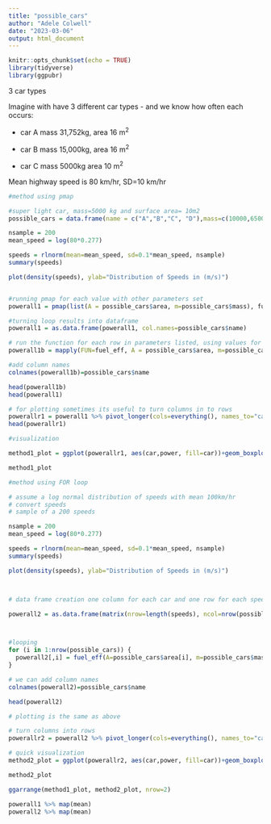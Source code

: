 ```yaml
---
title: "possible_cars"
author: "Adele Colwell"
date: "2023-03-06"
output: html_document
---
```


```r
knitr::opts_chunk$set(echo = TRUE)
library(tidyverse)
library(ggpubr)
```

3 car types 

Imagine with have 3 different car types - and we know how often each occurs:

* car A  mass  31,752kg, area 16 m^2^

* car B mass  15,000kg, area 16 m^2^

* car C mass 5000kg area 10 m^2^

Mean highway speed is 80 km/hr, SD=10 km/hr

```r
#method using pmap 

#super light car, mass=5000 kg and surface area= 10m2
possible_cars = data.frame(name = c("A","B","C", "D"),mass=c(10000,65000,38000,5000), area = c(22,30,22,10))

nsample = 200
mean_speed = log(80*0.277)

speeds = rlnorm(mean=mean_speed, sd=0.1*mean_speed, nsample)
summary(speeds)

plot(density(speeds), ylab="Distribution of Speeds in (m/s)")


#running pmap for each value with other parameters set
powerall1 = pmap(list(A = possible_cars$area, m=possible_cars$mass), fuel_eff, V=speeds)

#turning loop results into dataframe
powerall1 = as.data.frame(powerall1, col.names=possible_cars$name)

# run the function for each row in parameters listed, using values for other parameters listed in MoreArgs EACH time - a column for row in parameter list is returned
powerall1b = mapply(FUN=fuel_eff, A = possible_cars$area, m=possible_cars$mass, MoreArgs = list(V=speeds)  )

#add column names
colnames(powerall1b)=possible_cars$name

head(powerall1b)
head(powerall1)

# for plotting sometimes its useful to turn columns in to rows
powerallr1 = powerall1 %>% pivot_longer(cols=everything(), names_to="car", values_to="power")
head(powerallr1)

#visualization

method1_plot = ggplot(powerallr1, aes(car,power, fill=car))+geom_boxplot()+ggtitle("pmap")

method1_plot

```


```r
#method using FOR loop

# assume a log normal distribution of speeds with mean 100km/hr
# convert speeds
# sample of a 200 speeds

nsample = 200
mean_speed = log(80*0.277)

speeds = rlnorm(mean=mean_speed, sd=0.1*mean_speed, nsample)
summary(speeds)

plot(density(speeds), ylab="Distribution of Speeds in (m/s)")



# data frame creation one column for each car and one row for each speed

powerall2 = as.data.frame(matrix(nrow=length(speeds), ncol=nrow(possible_cars)))



#looping
for (i in 1:nrow(possible_cars)) {
  powerall2[,i] = fuel_eff(A=possible_cars$area[i], m=possible_cars$mass[i], V=speeds)
}

# we can add column names
colnames(powerall2)=possible_cars$name

head(powerall2)

# plotting is the same as above

# turn columns into rows 
powerallr2 = powerall2 %>% pivot_longer(cols=everything(), names_to="car", values_to="power")

# quick visualization
method2_plot = ggplot(powerallr2, aes(car,power, fill=car))+geom_boxplot()+ggtitle("For Loop")

method2_plot


```

```r
ggarrange(method1_plot, method2_plot, nrow=2)

powerall1 %>% map(mean)
powerall2 %>% map(mean)
```


